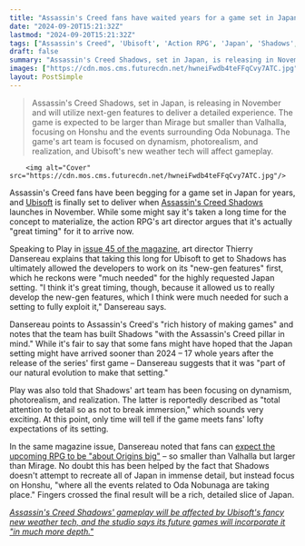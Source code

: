 ```yaml
---
title: "Assassin's Creed fans have waited years for a game set in Japan, but Ubisoft thinks Shadows is 'great timing' and part of the developer's 'natural evolution'"
date: "2024-09-20T15:21:32Z"
lastmod: "2024-09-20T15:21:32Z"
tags: ["Assassin's Creed", 'Ubisoft', 'Action RPG', 'Japan', 'Shadows', 'Next-Gen', 'Origins', 'Valhalla', 'Mirage', 'Honshu', 'Oda Nobunaga', 'Weather Tech', 'PC', 'PlayStation', 'Xbox']
draft: false
summary: "Assassin's Creed Shadows, set in Japan, is releasing in November and will utilize next-gen features to deliver a detailed experience. The game is expected to be larger than Mirage but smaller than Valhalla, focusing on Honshu and the events surrounding Oda Nobunaga.  The game's art team is focused on dynamism, photorealism, and realization, and Ubisoft's new weather tech will affect gameplay."
images: ["https://cdn.mos.cms.futurecdn.net/hwneiFwdb4teFFqCvy7ATC.jpg"]
layout: PostSimple
---
```

> Assassin's Creed Shadows, set in Japan, is releasing in November and will utilize next-gen features to deliver a detailed experience. The game is expected to be larger than Mirage but smaller than Valhalla, focusing on Honshu and the events surrounding Oda Nobunaga.  The game's art team is focused on dynamism, photorealism, and realization, and Ubisoft's new weather tech will affect gameplay.


        <img alt="Cover" src="https://cdn.mos.cms.futurecdn.net/hwneiFwdb4teFFqCvy7ATC.jpg"/>
        
Assassin's Creed fans have been begging for a game set in Japan for years, and [Ubisoft](https://www.gamesradar.com/tag/ubisoft/) is finally set to deliver when [<u>Assassin's Creed Shadows</u>](https://www.gamesradar.com/assassins-creed-codename-red-guide/) launches in November. While some might say it's taken a long time for the concept to materialize, the action RPG's art director argues that it's actually "great timing" for it to arrive now. 

Speaking to Play in [issue 45 of the magazine](https://www.awin1.com/awclick.php?awinmid=2961&awinaffid=103504&clickref=grd-us-2454793890108553104&p=https%3A%2F%2Fwww.magazinesdirect.com%2Faz-magazines%2F6937074%2Fplay-magazine-single-issue.thtml), art director Thierry Dansereau explains that taking this long for Ubisoft to get to Shadows has ultimately allowed the developers to work on its "new-gen features" first, which he reckons were "much needed" for the highly requested Japan setting. "I think it's great timing, though, because it allowed us to really develop the new-gen features, which I think were much needed for such a setting to fully exploit it," Dansereau says.

Dansereau points to Assassin's Creed's "rich history of making games" and notes that the team has built Shadows "with the Assassin's Creed pillar in mind." While it's fair to say that some fans might have hoped that the Japan setting might have arrived sooner than 2024 – 17 whole years after the release of the series' first game – Dansereau suggests that it was "part of our natural evolution to make that setting."

Play was also told that Shadows' art team has been focusing on dynamism, photorealism, and realization. The latter is reportedly described as "total attention to detail so as not to break immersion," which sounds very exciting. At this point, only time will tell if the game meets fans' lofty expectations of its setting. 

In the same magazine issue, Dansereau noted that fans can [<u>expect the upcoming RPG to be "about Origins big"</u>](https://www.gamesradar.com/games/assassin-s-creed/assassins-creed-shadows-is-bigger-than-mirage-but-smaller-than-valhalla-because-ubisoft-only-needed-to-make-a-small-slice-of-japan-were-talking-about-origins-big/) – so smaller than Valhalla but larger than Mirage. No doubt this has been helped by the fact that Shadows doesn't attempt to recreate all of Japan in immense detail, but instead focus on Honshu, "where all the events related to Oda Nobunaga are taking place." Fingers crossed the final result will be a rich, detailed slice of Japan.

[<u><em>Assassin's Creed Shadows' gameplay will be affected by Ubisoft's fancy new weather tech, and the studio says its future games will incorporate it "in much more depth."</em></u>](https://www.gamesradar.com/games/assassin-s-creed/assassins-creed-shadows-gameplay-will-be-affected-by-ubisofts-fancy-new-weather-tech-and-the-studio-says-its-future-games-will-incorporate-it-in-much-more-depth/)
        